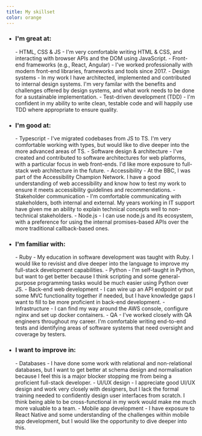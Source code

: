 ```yaml
---
title: My skillset
color: orange
---
```


- <h3>I'm <span>great</span> at:</h3>
  - <span>HTML, CSS & JS</span>
    - I'm very comfortable writing HTML & CSS, and interacting with browser APIs and the DOM using JavaScript.
  - <span>Front-end frameworks (e.g., React, Angular)</span>
    - I've worked professionally with modern front-end libraries, frameworks and tools since 2017.
  - <span>Design systems</span>
    - In my work I have architected, implemented and contributed to internal design systems. I'm very familar with the benefits and challenges offered by design systems, and what work needs to be done for a sustainable implementation.
  - <span>Test-driven development (TDD)</span>
    - I'm confident in my ability to write clean, testable code and will happily use TDD where appropriate to ensure quality. 
- <h3>I'm <span>good</span> at:</h3>
  - <span>Typescript</span>
    - I've migrated codebases from JS to TS. I'm very comfortable working with types, but would like to dive deeper into the more advanced areas of TS.
  - <span>Software design & architecture</span>
    - I've created and contributed to software architectures for web platforms, with a particular focus in web front-ends. I'd like more exposure to full-stack web architecture in the future.
  - <span>Accessibility</span>
    - At the BBC, I was part of the Accessibility Champion Network. I have a good understanding of web accessibility and know how to test my work to ensure it meets accessibility guidelines and recommendations.
  - <span>Stakeholder communication</span>
    - I'm comfortable communicating with stakeholders, both internal and external. My years working in IT support have given me an ability to explain technical concepts well to non-technical stakeholders.
  - <span>Node.js</span>
    - I can use node.js and its ecosystem, with a preference for using the internal promises-based APIs over the more traditional callback-based ones.
- <h3>I'm <span>familiar</span> with:</h3>
  - <span>Ruby</span>
    - My education in software development was taught with Ruby. I would like to revisist and dive deeper into the language to improve my full-stack development capabilities.
  - <span>Python</span>
    - I'm self-taught in Python, but want to get better because I think scripting and some general-purpose programming tasks would be much easier using Python over JS.
  - <span>Back-end web development</span>
    - I can wire up an API endpoint or put some MVC functionality together if needed, but I have knowledge gaps I want to fill to be more proficient in back-end development.
  - <span>Infrastructure</span>
    - I can find my way around the AWS console, configure nginx and set up docker containers.
  - <span>QA</span>
    - I've worked closely with QA engineers throughout my career. I'm comfortable writing end-to-end tests and identifying areas of software systems that need oversight and coverage by testers.
- <h3>I want to <span>improve</span> in:</h3>
  - <span>Databases</span>
    - I have done some work with relational and non-relational databases, but I want to get better at schema design and normalisation because I feel this is a major blocker stopping me from being a proficient full-stack developer.
  - <span>UI/UX design</span>
    - I appreciate good UI/UX design and work very closely with designers, but I lack the formal training needed to confidently design user interfaces from scratch. I think being able to be cross-functional in my work would make me much more valuable to a team.
  - <span>Mobile app development</span>
    - I have exposure to React Native and some understanding of the challenges within mobile app development, but I would like the opportunity to dive deeper into this.
